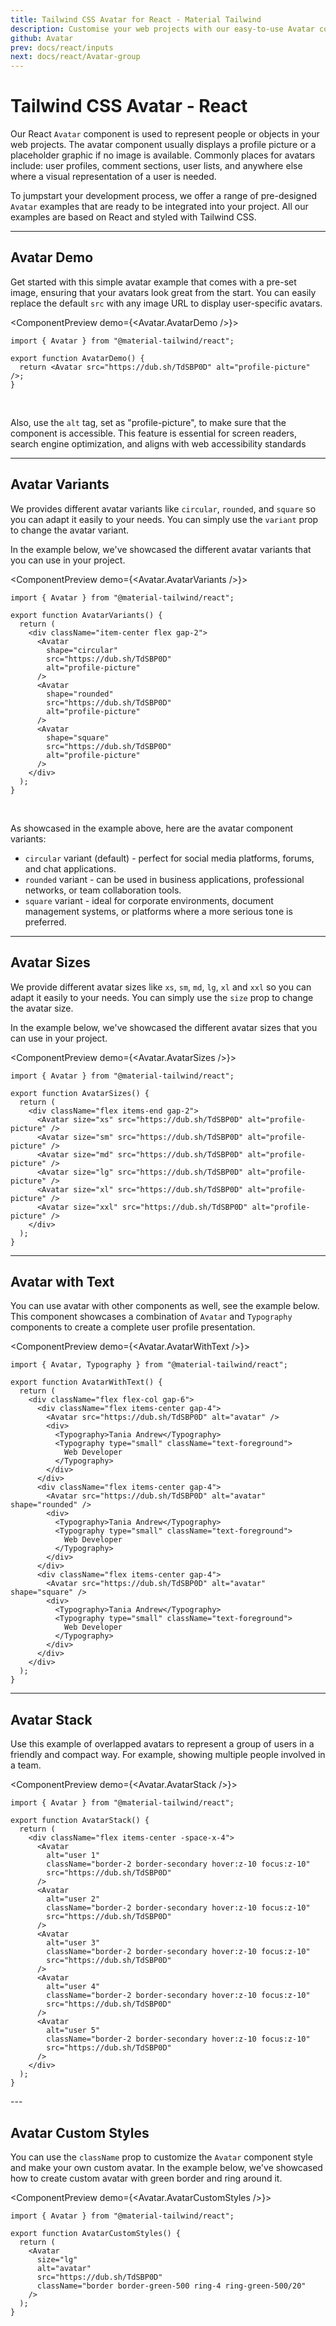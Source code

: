 ```yaml
---
title: Tailwind CSS Avatar for React - Material Tailwind
description: Customise your web projects with our easy-to-use Avatar component for Tailwind CSS and React using Material Design guidelines.
github: Avatar
prev: docs/react/inputs
next: docs/react/Avatar-group
---
```


# Tailwind CSS Avatar - React

Our React `Avatar` component is used to represent people or objects in your web projects. The avatar component usually displays a profile picture or a placeholder graphic if no image is available. Commonly places for avatars include: user profiles, comment sections, user lists, and anywhere else where a visual representation of a user is needed.

To jumpstart your development process, we offer a range of pre-designed `Avatar` examples that are ready to be integrated into your project. All our examples are based on React and styled with Tailwind CSS.

---

## Avatar Demo

Get started with this simple avatar example that comes with a pre-set image, ensuring that your avatars look great from the start. You can easily replace the default `src` with any image URL to display user-specific avatars.

<ComponentPreview demo={<Avatar.AvatarDemo />}>
```tsx
import { Avatar } from "@material-tailwind/react";

export function AvatarDemo() {
  return <Avatar src="https://dub.sh/TdSBP0D" alt="profile-picture" />;
}
```
</ComponentPreview>

<br />

Also, use the `alt` tag, set as "profile-picture", to make sure that the component is accessible. This feature is essential for screen readers, search engine optimization, and aligns with web accessibility standards

---

## Avatar Variants

We provides different avatar variants like `circular`, `rounded`, and `square` so you can adapt it easily to your needs. You can simply use the `variant` prop to change the avatar variant.

In the example below, we've showcased the different avatar variants that you can use in your project.

<ComponentPreview demo={<Avatar.AvatarVariants />}>
```tsx
import { Avatar } from "@material-tailwind/react";

export function AvatarVariants() {
  return (
    <div className="item-center flex gap-2">
      <Avatar
        shape="circular"
        src="https://dub.sh/TdSBP0D"
        alt="profile-picture"
      />
      <Avatar
        shape="rounded"
        src="https://dub.sh/TdSBP0D"
        alt="profile-picture"
      />
      <Avatar
        shape="square"
        src="https://dub.sh/TdSBP0D"
        alt="profile-picture"
      />
    </div>
  );
}
```
</ComponentPreview>

<br />

As showcased in the example above, here are the avatar component variants:

- `circular` variant (default) - perfect for social media platforms, forums, and chat applications.
- `rounded` variant - can be used in business applications, professional networks, or team collaboration tools.
- `square` variant - ideal for corporate environments, document management systems, or platforms where a more serious tone is preferred.

---

## Avatar Sizes

We provide different avatar sizes like `xs`, `sm`, `md`, `lg`, `xl` and `xxl` so you can adapt it easily to your needs. You can simply use the `size` prop to change the avatar size.

In the example below, we've showcased the different avatar sizes that you can use in your project.

<ComponentPreview demo={<Avatar.AvatarSizes />}>
```tsx
import { Avatar } from "@material-tailwind/react";

export function AvatarSizes() {
  return (
    <div className="flex items-end gap-2">
      <Avatar size="xs" src="https://dub.sh/TdSBP0D" alt="profile-picture" />
      <Avatar size="sm" src="https://dub.sh/TdSBP0D" alt="profile-picture" />
      <Avatar size="md" src="https://dub.sh/TdSBP0D" alt="profile-picture" />
      <Avatar size="lg" src="https://dub.sh/TdSBP0D" alt="profile-picture" />
      <Avatar size="xl" src="https://dub.sh/TdSBP0D" alt="profile-picture" />
      <Avatar size="xxl" src="https://dub.sh/TdSBP0D" alt="profile-picture" />
    </div>
  );
}
```
</ComponentPreview>

---

## Avatar with Text

You can use avatar with other components as well, see the example below. This component showcases a combination of `Avatar` and `Typography` components to create a complete user profile presentation.

<ComponentPreview demo={<Avatar.AvatarWithText />}>
```tsx
import { Avatar, Typography } from "@material-tailwind/react";

export function AvatarWithText() {
  return (
    <div className="flex flex-col gap-6">
      <div className="flex items-center gap-4">
        <Avatar src="https://dub.sh/TdSBP0D" alt="avatar" />
        <div>
          <Typography>Tania Andrew</Typography>
          <Typography type="small" className="text-foreground">
            Web Developer
          </Typography>
        </div>
      </div>
      <div className="flex items-center gap-4">
        <Avatar src="https://dub.sh/TdSBP0D" alt="avatar" shape="rounded" />
        <div>
          <Typography>Tania Andrew</Typography>
          <Typography type="small" className="text-foreground">
            Web Developer
          </Typography>
        </div>
      </div>
      <div className="flex items-center gap-4">
        <Avatar src="https://dub.sh/TdSBP0D" alt="avatar" shape="square" />
        <div>
          <Typography>Tania Andrew</Typography>
          <Typography type="small" className="text-foreground">
            Web Developer
          </Typography>
        </div>
      </div>
    </div>
  );
}
```
</ComponentPreview>

---

## Avatar Stack

Use this example of overlapped avatars to represent a group of users in a friendly and compact way. For example, showing multiple people involved in a team.

<ComponentPreview demo={<Avatar.AvatarStack />}>
```tsx
import { Avatar } from "@material-tailwind/react";

export function AvatarStack() {
  return (
    <div className="flex items-center -space-x-4">
      <Avatar
        alt="user 1"
        className="border-2 border-secondary hover:z-10 focus:z-10"
        src="https://dub.sh/TdSBP0D"
      />
      <Avatar
        alt="user 2"
        className="border-2 border-secondary hover:z-10 focus:z-10"
        src="https://dub.sh/TdSBP0D"
      />
      <Avatar
        alt="user 3"
        className="border-2 border-secondary hover:z-10 focus:z-10"
        src="https://dub.sh/TdSBP0D"
      />
      <Avatar
        alt="user 4"
        className="border-2 border-secondary hover:z-10 focus:z-10"
        src="https://dub.sh/TdSBP0D"
      />
      <Avatar
        alt="user 5"
        className="border-2 border-secondary hover:z-10 focus:z-10"
        src="https://dub.sh/TdSBP0D"
      />
    </div>
  );
}
```
</ComponentPreview>
---

## Avatar Custom Styles

You can use the `className` prop to customize the `Avatar` component style and make your own custom avatar. In the example below, we've showcased how to create custom avatar with green border and ring around it.

<ComponentPreview demo={<Avatar.AvatarCustomStyles />}>
```tsx
import { Avatar } from "@material-tailwind/react";

export function AvatarCustomStyles() {
  return (
    <Avatar
      size="lg"
      alt="avatar"
      src="https://dub.sh/TdSBP0D"
      className="border border-green-500 ring-4 ring-green-500/20"
    />
  );
}
```
</ComponentPreview>